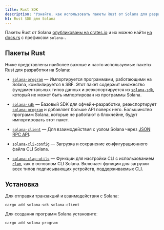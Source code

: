 ```yaml
---
title: Rust SDK
description: "Узнайте, как использовать пакеты Rust от Solana для разработки."
h1: Rust SDK для Solana
---
```


Пакеты Rust от Solana
[опубликованы на crates.io](https://crates.io/search?q=solana-) и их можно найти
[на docs.rs](https://docs.rs/releases/search?query=solana-) с префиксом
`solana-`.

## Пакеты Rust

Ниже представлены наиболее важные и часто используемые пакеты Rust для
разработки на Solana:

- [`solana-program`] &mdash;
  Импортируется программами, работающими на Solana, компилируется в SBF. Этот
  пакет содержит множество фундаментальных типов данных и реэкспортируется из
  [`solana-sdk`], который не
  может быть импортирован из программы Solana.

- [`solana-sdk`] &mdash;
  Базовый SDK для офчейн-разработки, реэкспортирует
  [`solana-program`] и добавляет
  больше API поверх него. Большинство программ Solana, которые не работают в
  блокчейне, будут импортировать этот пакет.

- [`solana-client`] &mdash; Для
  взаимодействия с узлом Solana через [JSON RPC API](/docs/rpc).

- [`solana-cli-config`] &mdash;
  Загрузка и сохранение конфигурационного файла CLI Solana.

- [`solana-clap-utils`] &mdash;
  Функции для настройки CLI с использованием
  [`clap`], как в
  основном CLI Solana. Включает функции для загрузки всех типов подписывающих
  устройств, поддерживаемых CLI.

[`solana-program`]:
  https://docs.rs/solana-program
[`solana-sdk`]:
  https://docs.rs/solana-sdk
[`solana-client`]:
  https://docs.rs/solana-client
[`solana-cli-config`]:
  https://docs.rs/solana-cli-config
[`solana-clap-utils`]:
  https://docs.rs/solana-clap-utils
[`clap`]:
  https://docs.rs/clap

## Установка

Для отправки транзакций и взаимодействия с Solana:

```shell title="Terminal"
cargo add solana-sdk solana-client
```

Для создания программ Solana установите:

```shell title="Terminal"
cargo add solana-program
```